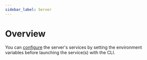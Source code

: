 ```yaml
---
sidebar_label: Server
---
```


# Overview

You can [configure](/vircadia-world/sdk/vircadia-world-sdk-ts/config/#server-configuration) the server's services by setting the environment variables before launching the service(s) with the CLI.

